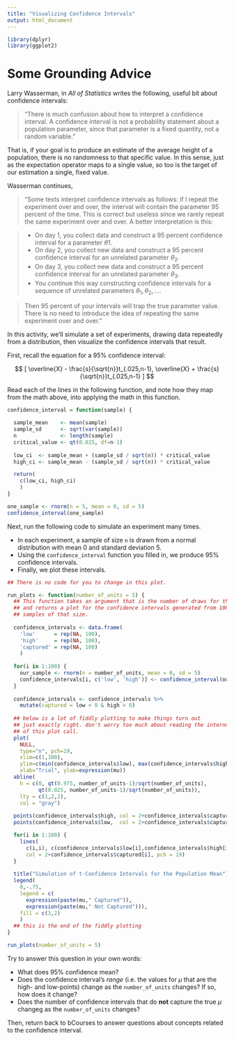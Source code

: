 ```yaml
---
title: "Visualizing Confidence Intervals"
output: html_document
---
```


```r
library(dplyr)
library(ggplot2)
```

# Some Grounding Advice 

Larry Wasserman, in *All of Statistics* writes the following, useful bit about confidence intervals: 

> "There is much confusion about how to interpret a confidence interval. A confidence interval is not a probability statement about a population parameter, since that parameter is a fixed quantity, not a random variable."

That is, if your goal is to produce an estimate of the average height of a population, there is no randomness to that specific value. In this sense, just as the expectation operator maps to a single value, so too is the target of our estimation a single, fixed value. 

Wasserman continues, 

> "Some texts interpret confidence intervals as follows: if I repeat the experiment over and over, the interval will contain the parameter 95 percent of the time. This is correct but useless since we rarely repeat the same experiment over and over. A better interpretation is this:

> - On day 1, you collect data and construct a 95 percent confidence interval for a parameter $\theta{1}$. 
> - On day 2, you collect new data and construct a 95 percent confidence interval for an unrelated parameter $\theta_{2}$. 
> - On day 3, you collect new data and construct a 95 percent confidence interval for an unrelated parameter $\theta_{3}$. 
> - You continue this way constructing confidence intervals for a sequence of unrelated parameters $\theta_{1}, \theta_{2}, \dots$.  

> Then 95 percent of your intervals will trap the true parameter value. There is no need to introduce the idea of repeating the same experiment over and over."


In this activity, we'll simulate a set of experiments, drawing data repeatedly from a distribution, then visualize the confidence intervals that result.

First, recall the equation for a 95% confidence interval:

$$
  [
    \overline{X} - \frac{s}{\sqrt{n}}t_{.025,n-1}, 
    \overline{X} + \frac{s}{\sqrt{n}}t_{.025,n-1}
  ]
$$

Read each of the lines in the following function, and note how they map from the math above, into applying the math in this function. 

```r
confidence_interval = function(sample) {
  
  sample_mean    <- mean(sample)
  sample_sd      <- sqrt(var(sample))
  n              <- length(sample)
  critical_value <- qt(0.025, df=n-1)
  
  low_ci  <- sample_mean + (sample_sd / sqrt(n)) * critical_value
  high_ci <- sample_mean - (sample_sd / sqrt(n)) * critical_value

  return(
    c(low_ci, high_ci)
    )      
}
```

```r
one_sample <- rnorm(n = 5, mean = 0, sd = 5)
confidence_interval(one_sample)
```


Next, run the following code to simulate an experiment many times.  

- In each experiment, a sample of size `n` is drawn from a normal distribution with mean 0 and standard deviation 5.
- Using the `confidence_interval` function you filled in, we produce 95% confidence intervals. 
- Finally, we plot these intervals. 

```r

## There is no code for you to change in this plot. 

run_plots <- function(number_of_units = 5) { 
  ## This function takes an argument that is the number of draws for the population
  ## and returns a plot for the confidence intervals generated from 100 simulated
  ## samples of that size. 
  
  confidence_intervals <- data.frame(
    'low'      = rep(NA, 100), 
    'high'     = rep(NA, 100), 
    'captured' = rep(NA, 100)
    )
  
  for(i in 1:100) {
    our_sample <- rnorm(n = number_of_units, mean = 0, sd = 5)
    confidence_intervals[i, c('low', 'high')] <- confidence_interval(our_sample)
  }
  
  confidence_intervals <- confidence_intervals %>% 
    mutate(captured = low < 0 & high > 0)
  
  ## below is a lot of fiddly plotting to make things turn out 
  ## just exactly right. don't worry too much about reading the internnals 
  ## of this plot call. 
  plot(
    NULL, 
    type="n", pch=19,
    xlim=c(1,100),
    ylim=c(min(confidence_intervals$low), max(confidence_intervals$high)),
    xlab="Trial", ylab=expression(mu))
  abline(
    h = c(0, qt(0.975, number_of_units-1)/sqrt(number_of_units), 
          qt(0.025, number_of_units-1)/sqrt(number_of_units)), 
    lty = c(1,2,2), 
    col = "gray")
  
  points(confidence_intervals$high, col = 2+confidence_intervals$captured, pch = 20)
  points(confidence_intervals$low,  col = 2+confidence_intervals$captured, pch = 20)

  for(i in 1:100) {
    lines(
      c(i,i), c(confidence_intervals$low[i],confidence_intervals$high[i]), 
      col = 2+confidence_intervals$captured[i], pch = 19)
  }
  
  title("Simulation of t-Confidence Intervals for the Population Mean")
  legend(
    0,-.75, 
    legend = c(
      expression(paste(mu," Captured")),
      expression(paste(mu," Not Captured"))), 
    fill = c(3,2)
    )
  ## this is the end of the fiddly plotting
}
```

```r
run_plots(number_of_units = 5)
```

Try to answer this question in your own words: 

- What does 95% confidence mean?
- Does the confidence interval's *range* (i.e. the values for $\mu$ that are the high- and low-points) change as the `number_of_units` changes? If so, how does it change? 
- Does the number of confidence intervals that do **not** capture the true $\mu$ changeg as the `number_of_units` changes? 

Then, return back to bCourses to answer questions about concepts related to the confidence interval. 